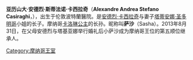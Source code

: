 {{expand|time=2014-12-13T15:38:43+00:00}}
{{unreferenced|time=2014-12-13T15:38:43+00:00}}
{{NoteTA
|1=zh-cn:卡罗琳; zh-tw:卡洛琳; zh-hk:卡露蓮
}}
'''亚历山大·安德烈·斯蒂法诺·卡西拉奇'''（'''Alexandre Andrea Stefano Casiraghi'''，{{bd|2013年|3月21日}}），出生于伦敦波特蘭醫院。是[[安德烈·卡西拉奇|安德烈·卡西拉奇]]与妻子[[塔蒂安娜·圣多明哥|塔蒂安娜·圣多明哥]]小姐的长子。摩纳哥[[卡洛琳公主|卡洛琳公主]]的长孙。昵称叫'''萨沙'''（Sasha）。2013年8月31日，在父母安德烈与塔基亚娜举行婚礼后小萨沙成为摩纳哥王位的第五顺位继承人。

{{European royalty-stub}}
[[Category:摩纳哥王室|Category:摩纳哥王室]]